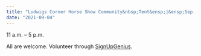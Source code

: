 ```yaml
---
title: "Ludwigs Corner Horse Show Community&nbsp;Tent&ensp;|&ensp;Sep. 4-6"
date: "2021-09-04"
---
```


11 a.m. – 5 p.m.

All are welcome. Volunteer through&nbsp;[SignUpGenius](https://www.signupgenius.com/go/8050A4BA4A62FABFA7-ludwigs).

